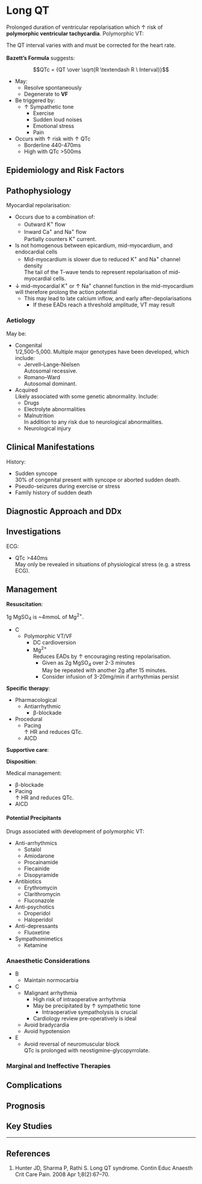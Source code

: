 # Long QT

Prolonged duration of ventricular repolarisation which ↑ risk of **polymorphic ventricular tachycardia**. Polymorphic VT:

:::column-margin
The QT interval varies with and must be corrected for the heart rate.\
\
**Bazett's Formula** suggests:

$$QTc = {QT \over \sqrt{R \textendash R \ Interval}}$$
:::

* May:
	* Resolve spontaneously
	* Degenerate to **VF**
* Be triggered by:
	* ↑ Sympathetic tone
		* Exercise
		* Sudden loud noises
		* Emotional stress
		* Pain
* Occurs with ↑ risk with ↑ QTc\
	* Borderline 440-470ms
	* High with QTc >500ms

## Epidemiology and Risk Factors

## Pathophysiology

Myocardial repolarisation:

* Occurs due to a combination of:
	* Outward K^+^ flow
	* Inward Ca^+^ and Na^+^ flow\
	Partially counters K^+^ current.
* Is not homogenous between epicardium, mid-myocardium, and endocardial cells
	* Mid-myocardium is slower due to reduced K^+^ and Na^+^ channel density\
	The tail of the T-wave tends to represent repolarisation of mid-myocardial cells.
* ↓ mid-myocardial K^+^ or ↑ Na^+^ channel function in the mid-myocardium will therefore prolong the action potential
	* This may lead to late calcium inflow, and early after-depolarisations
		* If these EADs reach a threshold amplitude, VT may result

### Aetiology

May be:

* Congenital\
1/2,500-5,000. Multiple major genotypes have been developed, which include:
	* Jervell–Lange-Nielsen\
	Autosomal recessive.
	* Romano–Ward\
	Autosomal dominant.
* Acquired\
Likely associated with some genetic abnormality. Include:
	* Drugs
	* Electrolyte abnormalities
	* Malnutrition\
	In addition to any risk due to neurological abnormalities.
	* Neurological injury

## Clinical Manifestations

History:

* Sudden syncope\
30% of congenital present with syncope or aborted sudden death.
* Pseudo-seizures during exercise or stress
* Family history of sudden death

## Diagnostic Approach and DDx

## Investigations

ECG:

* QTc >440ms\
May only be revealed in situations of physiological stress (e.g. a stress ECG).

## Management


**Resuscitation**:\

:::column-margin
1g MgSO~4~ is ~4mmoL of Mg^2+^.
:::

* C
	* Polymorphic VT/VF
		* DC cardioversion
		* Mg^2+^\
		Reduces EADs by ↑ encouraging resting repolarisation.
			* Given as 2g MgSO~4~ over 2-3 minutes\
			May be repeated with another 2g after 15 minutes.
			* Consider infusion of 3-20mg/min if arrhythmias persist

**Specific therapy**:

* Pharmacological
	* Antiarrhythmic
		* β-blockade
* Procedural
	* Pacing\
	↑ HR and reduces QTc.
	* AICD

**Supportive care**:

**Disposition**:


Medical management:

* β-blockade
* Pacing\
↑ HR and reduces QTc.
* AICD

#### Potential Precipitants

Drugs associated with development of polymorphic VT:

* Anti-arrhythmics
	* Sotalol
	* Amiodarone
	* Procainamide
	* Flecainide
	* Disopyramide
* Antibiotics
	* Erythromycin
	* Clarithromycin
	* Fluconazole
* Anti-psychotics
	* Droperidol
	* Haloperidol
* Anti-depressants
	* Fluoxetine
* Sympathomimetics
	* Ketamine

### Anaesthetic Considerations

* B
	* Maintain normocarbia
* C
	* Malignant arrhythmia
		* High risk of intraoperative arrhythmia
		* May be precipitated by ↑ sympathetic tone
			* Intraoperative sympatholysis is crucial
		* Cardiology review pre-operatively is ideal
	* Avoid bradycardia
	* Avoid hypotension
* E
	* Avoid reversal of neuromuscular block\
	QTc is prolonged with neostigmine-glycopyrrolate.

### Marginal and Ineffective Therapies

## Complications

## Prognosis

## Key Studies


---

## References

1. Hunter JD, Sharma P, Rathi S. Long QT syndrome. Contin Educ Anaesth Crit Care Pain. 2008 Apr 1;8(2):67–70. 
